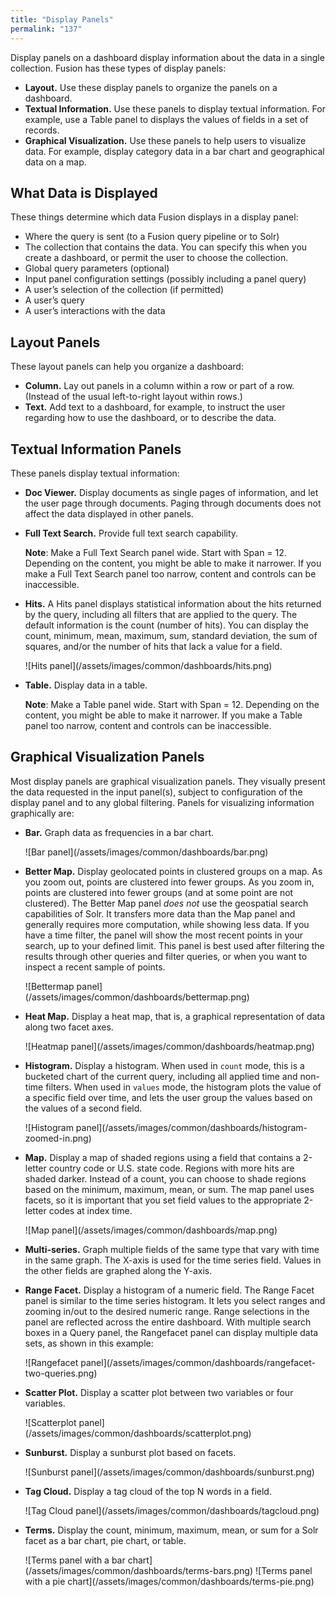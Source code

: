 ```yaml
---
title: "Display Panels"
permalink: "137"
---
```



Display panels on a dashboard display information about the data in a single collection. Fusion has these types of display panels:

* **Layout.** Use these display panels to organize the panels on a dashboard.
* **Textual Information.** Use these panels to display textual information. For example, use a Table panel to displays the values of fields in a set of records.
* **Graphical Visualization.** Use these panels to help users to visualize data. For example, display category data in a bar chart and geographical data on a map.

## What Data is Displayed

These things determine which data Fusion displays in a display panel:

* Where the query is sent (to a Fusion query pipeline or to Solr)
* The collection that contains the data. You can specify this when you create a dashboard, or permit the user to choose the collection.
* Global query parameters (optional)
* Input panel configuration settings (possibly including a panel query)
* A user’s selection of the collection (if permitted)
* A user’s query
* A user’s interactions with the data

## Layout Panels

These layout panels can help you organize a dashboard:

* **Column.** Lay out panels in a column within a row or part of a row. (Instead of the usual left-to-right layout within rows.)
* **Text.** Add text to a dashboard, for example, to instruct the user regarding how to use the dashboard, or to describe the data.

## Textual Information Panels

These panels display textual information:

* **Doc Viewer.** Display documents as single pages of information, and let the user page through documents. Paging through documents does not affect the data displayed in other panels.
* **Full Text Search.** Provide full text search capability.

  **Note**: Make a Full Text Search panel wide. Start with Span = 12. Depending on the content, you might be able to make it narrower. If you make a Full Text Search panel too narrow, content and controls can be inaccessible.
* **Hits.** A Hits panel displays statistical information about the hits returned by the query, including all filters that are applied to the query. The default information is the count (number of hits). You can display the count, minimum, mean, maximum, sum, standard deviation, the sum of squares, and/or the number of hits that lack a value for a field.

  <Frame>![Hits panel](/assets/images/common/dashboards/hits.png)</Frame>
* **Table.** Display data in a table.

  **Note**: Make a Table panel wide. Start with Span = 12. Depending on the content, you might be able to make it narrower. If you make a Table panel too narrow, content and controls can be inaccessible.

## Graphical Visualization Panels

Most display panels are graphical visualization panels. They visually present the data requested in the input panel(s), subject to configuration of the display panel and to any global filtering. Panels for visualizing information graphically are:

* **Bar.** Graph data as frequencies in a bar chart.

  <Frame>![Bar panel](/assets/images/common/dashboards/bar.png)</Frame>
* **Better Map.** Display geolocated points in clustered groups on a map. As you zoom out, points are clustered into fewer groups. As you zoom in, points are clustered into fewer groups (and at some point are not clustered). The Better Map panel *does not* use the geospatial search capabilities of Solr. It transfers more data than the Map panel and generally requires more computation, while showing less data. If you have a time filter, the panel will show the most recent points in your search, up to your defined limit. This panel is best used after filtering the results through other queries and filter queries, or when you want to inspect a recent sample of points.

  <Frame>![Bettermap panel](/assets/images/common/dashboards/bettermap.png)</Frame>
* **Heat Map.** Display a heat map, that is, a graphical representation of data along two facet axes.

  <Frame>![Heatmap panel](/assets/images/common/dashboards/heatmap.png)</Frame>
* **Histogram.** Display a histogram. When used in `count` mode, this is a bucketed chart of the current query, including all applied time and non-time filters. When used in `values` mode, the histogram plots the value of a specific field over time, and lets the user group the values based on the values of a second field.

  <Frame>![Histogram panel](/assets/images/common/dashboards/histogram-zoomed-in.png)</Frame>
* **Map.** Display a map of shaded regions using a field that contains a 2-letter country code or U.S. state code. Regions with more hits are shaded darker. Instead of a count, you can choose to shade regions based on the minimum, maximum, mean, or sum. The map panel uses facets, so it is important that you set field values to the appropriate 2-letter codes at index time.

  <Frame>![Map panel](/assets/images/common/dashboards/map.png)</Frame>
* **Multi-series.** Graph multiple fields of the same type that vary with time in the same graph. The X-axis is used for the time series field. Values in the other fields are graphed along the Y-axis.
* **Range Facet.** Display a histogram of a numeric field. The Range Facet panel is similar to the time series histogram. It lets you select ranges and zooming in/out to the desired numeric range. Range selections in the panel are reflected across the entire dashboard. With multiple search boxes in a Query panel, the Rangefacet panel can display multiple data sets, as shown in this example:

  <Frame>![Rangefacet panel](/assets/images/common/dashboards/rangefacet-two-queries.png)</Frame>
* **Scatter Plot.** Display a scatter plot between two variables or four variables.

  <Frame>![Scatterplot panel](/assets/images/common/dashboards/scatterplot.png)</Frame>
* **Sunburst.** Display a sunburst plot based on facets.

  <Frame>![Sunburst panel](/assets/images/common/dashboards/sunburst.png)</Frame>
* **Tag Cloud.** Display a tag cloud of the top N words in a field.

  <Frame>![Tag Cloud panel](/assets/images/common/dashboards/tagcloud.png)</Frame>
* **Terms.** Display the count, minimum, maximum, mean, or sum for a Solr facet as a bar chart, pie chart, or table.

  <Frame>![Terms panel with a bar chart](/assets/images/common/dashboards/terms-bars.png)</Frame>

  <Frame>![Terms panel with a pie chart](/assets/images/common/dashboards/terms-pie.png)</Frame>